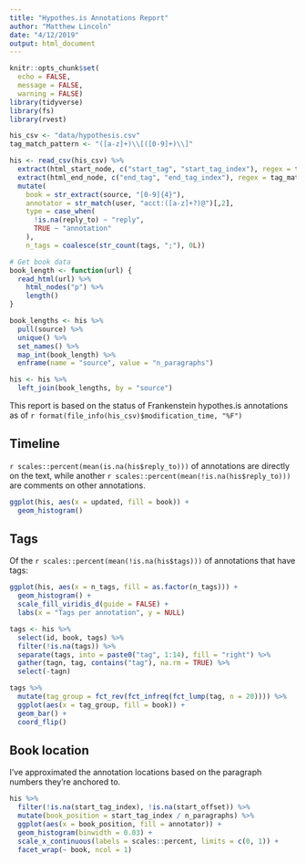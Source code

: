 ```yaml
---
title: "Hypothes.is Annotations Report"
author: "Matthew Lincoln"
date: "4/12/2019"
output: html_document
---
```


```r
knitr::opts_chunk$set(
  echo = FALSE, 
  message = FALSE, 
  warning = FALSE)
library(tidyverse)
library(fs)
library(rvest)
```

```r
his_csv <- "data/hypothesis.csv"
tag_match_pattern <- "([a-z]+)\\[([0-9]+)\\]"

his <- read_csv(his_csv) %>% 
  extract(html_start_node, c("start_tag", "start_tag_index"), regex = tag_match_pattern, remove = FALSE, convert = TRUE) %>% 
  extract(html_end_node, c("end_tag", "end_tag_index"), regex = tag_match_pattern, remove = FALSE, convert = TRUE) %>% 
  mutate(
    book = str_extract(source, "[0-9]{4}"),
    annotator = str_match(user, "acct:([a-z]+?)@")[,2],
    type = case_when(
      !is.na(reply_to) ~ "reply",
      TRUE ~ "annotation"
    ),
    n_tags = coalesce(str_count(tags, ";"), 0L))

# Get book data
book_length <- function(url) {
  read_html(url) %>% 
    html_nodes("p") %>% 
    length()
}

book_lengths <- his %>% 
  pull(source) %>% 
  unique() %>% 
  set_names() %>% 
  map_int(book_length) %>% 
  enframe(name = "source", value = "n_paragraphs")

his <- his %>% 
  left_join(book_lengths, by = "source")
```

This report is based on the status of Frankenstein hypothes.is annotations as of `r format(file_info(his_csv)$modification_time, "%F")`

## Timeline

`r scales::percent(mean(is.na(his$reply_to)))` of annotations are directly on the text, while another `r scales::percent(mean(!is.na(his$reply_to)))` are comments on other annotations.

```r
ggplot(his, aes(x = updated, fill = book)) +
  geom_histogram()
```

## Tags

Of the `r scales::percent(mean(!is.na(his$tags)))` of annotations that have tags:

```r
ggplot(his, aes(x = n_tags, fill = as.factor(n_tags))) +
  geom_histogram() +
  scale_fill_viridis_d(guide = FALSE) +
  labs(x = "Tags per annotation", y = NULL)
```

```r
tags <- his %>% 
  select(id, book, tags) %>% 
  filter(!is.na(tags)) %>%
  separate(tags, into = paste0("tag", 1:14), fill = "right") %>% 
  gather(tagn, tag, contains("tag"), na.rm = TRUE) %>% 
  select(-tagn)
```

```r
tags %>% 
  mutate(tag_group = fct_rev(fct_infreq(fct_lump(tag, n = 20)))) %>% 
  ggplot(aes(x = tag_group, fill = book)) +
  geom_bar() +
  coord_flip()
```

## Book location

I've approximated the annotation locations based on the paragraph numbers they're anchored to.

```r
his %>% 
  filter(!is.na(start_tag_index), !is.na(start_offset)) %>% 
  mutate(book_position = start_tag_index / n_paragraphs) %>% 
  ggplot(aes(x = book_position, fill = annotator)) +
  geom_histogram(binwidth = 0.03) +
  scale_x_continuous(labels = scales::percent, limits = c(0, 1)) + 
  facet_wrap(~ book, ncol = 1)
```


